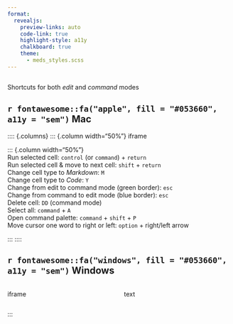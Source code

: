 ```yaml
---
format: 
  revealjs:
    preview-links: auto
    code-link: true
    highlight-style: a11y
    chalkboard: true
    theme: 
      - meds_styles.scss
---
```


## {#file-search data-menu-title="Edit & Command Modes"}

<div class = "slide-title">Shortcuts for both *edit* and *command* modes</div>

::: {.panel-tabset}
## `r fontawesome::fa("apple", fill = "#053660", a11y = "sem")` Mac
:::: {.columns}
::: {.column width="50%"}
iframe
:::
::: {.column width="50%"}
<div class = "body-text">Run selected cell: `control` (or `command`) + `return`</div>
<div class = "body-text">Run selected cell & move to next cell: `shift` + `return`</div>
<div class = "body-text">Change cell type to *Markdown*: `M`</div>
<div class = "body-text">Change cell type to *Code*: `Y`</div>
<div class = "body-text">Change from edit to command mode (green border): `esc`</div>
<div class = "body-text">Change from command to edit mode (blue border): `esc`</div>
<div class = "body-text">Delete cell: `DD` (command mode)
<div class = "body-text">Select all: `command` + `A`</div>
<div class = "body-text">Open command palette: `command` + `shift` + `P`</div>
<div class = "body-text">Move cursor one word to right or left: `option` + right/left arrow</div>
:::
::::

## `r fontawesome::fa("windows", fill = "#053660", a11y = "sem")` Windows
:::: {.columns}
::: {.column width="50%"}
iframe
:::
::: {.column width="50%"}
text
:::
::::
:::
